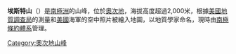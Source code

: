 {{coord|82|18|S|155|4|E|source:GNIS|display=title}}

'''埃斯特山'''（{{lang-en|Mount Ester}}）是[[南極洲|南極洲]]的山峰，位於[[奧次地|奧次地]]，海拔高度超過2,000米，根據[[美國地質調查局|美國地質調查局]]的測量和[[美國|美國]]海軍的空中照片被繪入地圖，以地質學家命名，現時由[[南極條約體系|南極條約體系]]管理。

{{DEFAULTSORT:Mount Ester}}
[[Category:奧次地山峰|Category:奧次地山峰]]


{{OatesLand-geo-stub}}